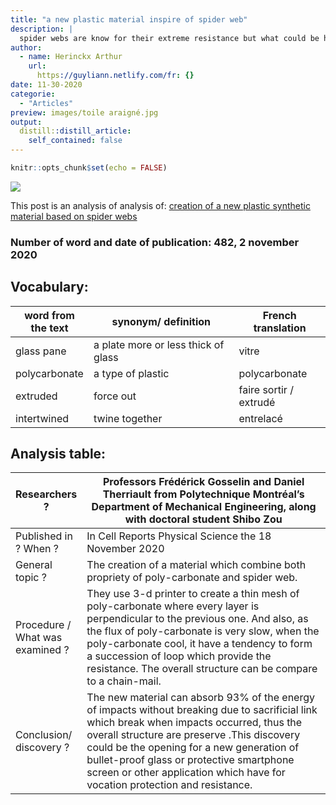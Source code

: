```yaml
---
title: "a new plastic material inspire of spider web"
description: |
  spider webs are know for their extreme resistance but what could be have if we combine their structures with plastic ? The answer, a new material which is as much durable as plastic and as much resistant as spider web.
author:
  - name: Herinckx Arthur
    url:
      https://guyliann.netlify.com/fr: {}
date: 11-30-2020
categorie:
  - "Articles"
preview: images/toile araigné.jpg
output:
  distill::distill_article:
    self_contained: false
---
```


```r
knitr::opts_chunk$set(echo = FALSE)
```

![](images/toile-araignee.jpg)

This post is an analysis of analysis of: [creation of a new  plastic synthetic material based on spider webs](https://phys.org/news/2020-11-plastic-webs-cellphone-screens-future.html) 

### Number of word and date of publication: 482, 2 november 2020

## Vocabulary:
| word from the text | synonym/ definition                 | French translation     |
| ------------------ | ----------------------------------- | ---------------------- |
| glass pane         | a plate more or less thick of glass | vitre                  |
| polycarbonate      | a type of plastic                   | polycarbonate          |
| extruded           | force out                           | faire sortir / extrudé |
| intertwined        | twine together                      | entrelacé              |

## Analysis table:
| Researchers ?                   | Professors Frédérick Gosselin and Daniel Therriault from Polytechnique  Montréal's Department of Mechanical Engineering, along with doctoral  student Shibo Zou                                                                                                                                                                                                        |
| ------------------------------- | ---------------------------------------------------------------------------------------------------------------------------------------------------------------------------------------------------------------------------------------------------------------------------------------------------------------------------------------------------------------------- |
| Published in ? When ?           | In Cell Reports Physical Science the 18 November 2020                                                                                                                                                                                                                                                                                                                  |
| General topic ?                 | The creation of a material which combine both propriety of poly-carbonate and spider web.                                                                                                                                                                                                                                                                               |
| Procedure / What was examined ? | They use 3-d printer to create a thin mesh of poly-carbonate where every layer is perpendicular to the previous one. And also, as the flux of poly-carbonate is very slow, when the poly-carbonate cool, it have a tendency to form a succession of loop which provide the resistance. The overall structure can be compare to a chain-mail.                           |
| Conclusion/ discovery ?         | The new material can absorb 93% of the energy of impacts without breaking due to sacrificial link which break when impacts occurred, thus the overall structure are preserve .This discovery could be the opening for a new generation of  bullet-proof glass or protective smartphone screen or other application which have for vocation protection and resistance.   |
